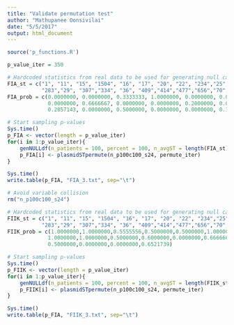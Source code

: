 ```yaml
---
title: "Validate permutation test"
author: "Mathupanee Oonsivilai"
date: "5/5/2017"
output: html_document
---
```


```r
source('p_functions.R')
```


```r
p_value_iter = 350
```

```r
# Hardcoded statistics from real data to be used for generating null case
FIA_st = c("1", "11", "15", "1504", "16", "17", "20", "22", "234","25", "252","268",
           "283","29", "307","334", "36", "409","414","477","656","70", "76", "NF")
FIA_prob = c(0.0000000, 0.0000000, 0.3333333, 1.0000000, 0.0000000, 0.0000000, 0.0000000, 0.3000000, 0.5000000,
             0.0000000, 0.6666667, 0.0000000, 0.0000000, 0.2000000, 0.0000000, 0.0000000, 0.0000000, 0.0000000,
             0.2857143, 0.0000000, 0.5000000, 0.0000000, 0.0000000, 0.1304348)

# Start sampling p-values
Sys.time()
p_FIA <- vector(length = p_value_iter)
for(i in 1:p_value_iter){
    genNULLdf(n_patients = 100, percent = 100, n_avgST = length(FIA_st), ST_probs = FIA_prob)
    p_FIA[i] <- plasmidSTpermute(n_p100c100_s24, permute_iter)
}

Sys.time()
write.table(p_FIA, "FIA_3.txt", sep="\t")
```

```r
# Avoid variable collision
rm("n_p100c100_s24")

# Hardcoded statistics from real data to be used for generating null case
FIIK_st = c("1", "11", "15", "1504", "16", "17", "20", "22", "234","25", "252", "268",
           "283","29", "307","334", "36", "409","414","477","656","70", "76", "NF")
FIIK_prob = c(1.0000000,1.0000000,0.5555556,0.5000000,0.5000000,1.0000000,1.0000000,0.7000000,0.5000000,0.0000000,
             1.0000000,1.0000000,0.5000000,0.6000000,0.0000000,0.6666667,0.0000000,0.5000000,0.4285714,1.0000000,
             0.5000000,0.0000000,0.0000000,0.6521739)

# Start sampling p-values
Sys.time()
p_FIIK <- vector(length = p_value_iter)
for(i in 1:p_value_iter){
    genNULLdf(n_patients = 100, percent = 100, n_avgST = length(FIIK_st), ST_probs = FIIK_prob)
    p_FIIK[i] <- plasmidSTpermute(n_p100c100_s24, permute_iter)
}

Sys.time()
write.table(p_FIA, "FIIK_3.txt", sep="\t")
```